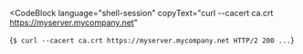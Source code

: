 <CodeBlock
  language="shell-session"
  copyText="curl --cacert ca.crt https://myserver.mycompany.net"
>
  {`$ curl --cacert ca.crt https://myserver.mycompany.net
HTTP/2 200
...`}
</CodeBlock>
